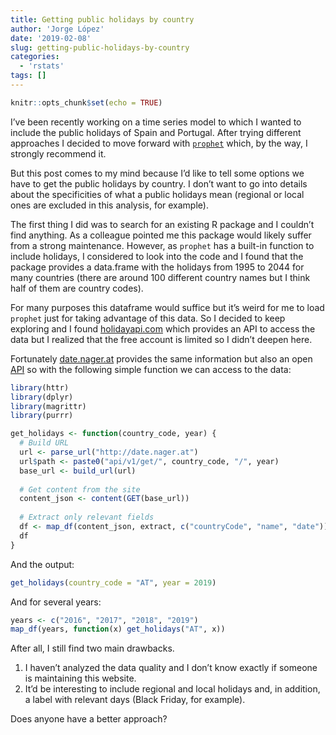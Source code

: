```yaml
---
title: Getting public holidays by country
author: 'Jorge López'
date: '2019-02-08'
slug: getting-public-holidays-by-country
categories:
  - 'rstats'
tags: []
---
```


```r
knitr::opts_chunk$set(echo = TRUE)
```

I've been recently working on a time series model to which I wanted to include the public holidays of Spain and Portugal. After trying different approaches I decided to move forward with [`prophet`](https://facebook.github.io/prophet/) which, by the way, I strongly recommend it.

But this post comes to my mind because I'd like to tell some options we have to get the public holidays by country. I don't want to go into details about the specificities of what a public holidays mean (regional or local ones are excluded in this analysis, for example). 

The first thing I did was to search for an existing R package and I couldn't find anything. As a colleague pointed me this package would likely suffer from a strong maintenance. However, as `prophet` has a built-in function to include holidays, I considered to look into the code and I found that the package provides a data.frame with the holidays from 1995 to 2044 for many countries (there are around 100 different country names but I think half of them are country codes).

For many purposes this dataframe would suffice but it's weird for me to load `prophet` just for taking advantage of this data. So I decided to keep exploring and I found [holidayapi.com](https://holidayapi.com/) which provides an API to access the data but I realized that the free account is limited so I didn't deepen here. 

Fortunately [date.nager.at](https://date.nager.at/) provides the same information but also an open [API](https://date.nager.at/Home/Api) so with the following simple function we can access to the data:

```r
library(httr)
library(dplyr)
library(magrittr)
library(purrr)

get_holidays <- function(country_code, year) {
  # Build URL
  url <- parse_url("http://date.nager.at")
  url$path <- paste0("api/v1/get/", country_code, "/", year)
  base_url <- build_url(url)
  
  # Get content from the site
  content_json <- content(GET(base_url))
  
  # Extract only relevant fields
  df <- map_df(content_json, extract, c("countryCode", "name", "date"))
  df
}
```


And the output:

```r
get_holidays(country_code = "AT", year = 2019)
```


And for several years:

```r
years <- c("2016", "2017", "2018", "2019")
map_df(years, function(x) get_holidays("AT", x))
```


After all, I still find two main drawbacks.

1. I haven't analyzed the data quality and I don't know exactly if someone is maintaining this website.
2. It'd be interesting to include regional and local holidays and, in addition, a label with relevant days (Black Friday, for example).

Does anyone have a better approach?